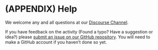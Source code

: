# (APPENDIX) Help {-}

We welcome any and all questions at our [Discourse Channel](https://help.anvilproject.org/).

If you have feedback on the activity (Found a typo? Have a suggestion or idea?) please [submit an issue on our GitHub repository](https://github.com/jhudsl/GDSCN_Book_Statistics_for_Genomics_RNA-seq/issues/new). You will need to make a GitHub account if you haven't done so yet.
